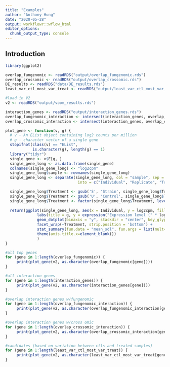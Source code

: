 ```yaml
---
title: "Examples"
author: "Anthony Hung"
date: "2020-05-28"
output: workflowr::wflow_html
editor_options:
  chunk_output_type: console
---
```


## Introduction

```r
library(ggplot2)

overlap_fungenomic <- readRDS("output/overlap_fungenomic.rds")
overlap_crossomic <- readRDS("output/overlap_crossomic.rds")
DE_results <- readRDS("data/DE_results.rds")
least_var_ctl_most_var_treat <- readRDS("output/least_var_ctl_most_var_treat.rds")

#load in V2
v2 <- readRDS("output/voom_results.rds")

interaction_genes <- readRDS("output/interaction_genes.rds")
overlap_fungenomic_interaction <- intersect(interaction_genes, overlap_fungenomic)
overlap_crossomic_interaction <- intersect(interaction_genes, overlap_crossomic)

```

```r
plot_gene <- function(v, g) {
  # v - An EList object containing log2 counts per million
  # g - character vector of a single gene
  stopifnot(class(v) == "EList",
            is.character(g), length(g) == 1)
  library("tidyr")
  single_gene <- v$E[g, ]
  single_gene_long <- as.data.frame(single_gene)
  colnames(single_gene_long) <- "log2cpm"
  single_gene_long$sample <- rownames(single_gene_long)
  single_gene_long <- separate(single_gene_long, col = "sample", sep = "_",
                                into = c("Individual", "Replicate", "Treatment"))

  single_gene_long$Treatment <- gsub('S', 'Strain', single_gene_long$Treatment)
  single_gene_long$Treatment <- gsub('U', 'Control', single_gene_long$Treatment)
  single_gene_long$Treatment <- factor(single_gene_long$Treatment, levels(factor(single_gene_long$Treatment))[c(1,2)])
  
  return(ggplot(single_gene_long, aes(x = Individual, y = log2cpm, fill = Individual)) +
              labs(title = g, y = expression("Expression level (" * log[2] * " cpm)")) + 
              geom_dotplot(binaxis = "y", stackdir = "center", key_glyph = 'rect', dotsize = 0.75) + 
              facet_wrap(~Treatment, strip.position = 'bottom') + 
              stat_summary(fun.data = "mean_sdl", fun.args = list(mult=1)) +
              theme(axis.title.x=element_blank())
              )
}

#all top genes
for (gene in 1:length(overlap_fungenomic)) {
     print(plot_gene(v2, as.character(overlap_fungenomic[gene])))
}

#all interaction genes
for (gene in 1:length(interaction_genes)) {
     print(plot_gene(v2, as.character(interaction_genes[gene])))
}

#overlap interaction genes w/fungenomic
for (gene in 1:length(overlap_fungenomic_interaction)) {
     print(plot_gene(v2, as.character(overlap_fungenomic_interaction[gene])))
}

#overlap interaction genes w/cross omic
for (gene in 1:length(overlap_crossomic_interaction)) {
     print(plot_gene(v2, as.character(overlap_crossomic_interaction[gene])))
}

#candidates (based on variation between ctls and treated samples)
for (gene in 1:length(least_var_ctl_most_var_treat)) {
     print(plot_gene(v2, as.character(least_var_ctl_most_var_treat[gene])))
}

```



